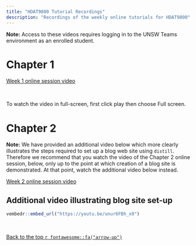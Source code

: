 ```yaml
---
title: "HDAT9800 Tutorial Recordings"
description: "Recordings of the weekly online tutorials for HDAT9800"
---
```


**Note:** Access to these videos requires logging in to the UNSW Teams environment as an enrolled student.

# Chapter 1

[Week 1 online session video](https://unsw.sharepoint.com/sites/CLS-HDAT9800_T2_5226_Combined/Shared%20Documents/General/Recordings/Meeting%20in%20_General_-20220601_180439-Meeting%20Recording.mp4?web=1)

<aside>

<br>

To watch the video in full-screen, first click play then choose Full screen. 

</aside>

# Chapter 2

**Note:** We have provided an additional video below which more clearly illustrates the steps required to set up a blog web site using `distill`. Therefore we recommend that you watch the video of the Chapter 2 online session, below, only up to the point at which creation of a blog site is demonstrated. At that point, watch the additional video below instead.

[Week 2 online session video](https://unsw.sharepoint.com/sites/CLS-HDAT9800_T2_5226_Combined/Shared%20Documents/General/Recordings/Meeting%20in%20_General_-20220608_181144-Meeting%20Recording.mp4?web=1)

## Additional video illustrating blog site set-up

```r
vembedr::embed_url("https://youtu.be/unur6FBh_x0")
```


<aside>

<br>

[Back to the top `r fontawesome::fa("arrow-up")`](recordings.html) 

</aside>
